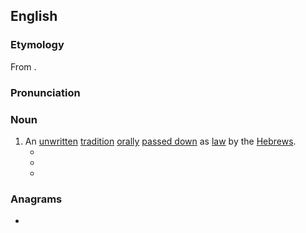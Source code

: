 {{also|Masoret}}
==English==

===Etymology===
From {{der|en|he|-}} {{he-m|מסורת|dwv=מָסֹרֶת|tr=masóret}}.

===Pronunciation===
{{rfp|en}}

===Noun===
{{en-noun}}

# An [[unwritten]] [[tradition]] [[oral]]ly [[pass down|passed down]] as [[law]] by the [[Hebrew]]s.
#* {{quote-book|en|year=2011|title=Jewish Studies at the Crossroads of Anthropology and History|author=Ra'anan S. Boustan, Oren Kosansky, & Marina Rustow |ISBN=0812204867|passage=The rough correspondence between these concepts and “native” Jewish ideas such as '''masoret''' (authoritative tradition) and galut (exile) further helps to explain their enduring status in the field.}}
#* {{quote-book|en|year=2014|title=Sod Ha'ibur|author=Richard Fiedler |page=77|ISBN=0990357708|passage=From the above, it would seem that Rabban Gamliel had a different '''masoret''' from R' Yehoshua, one that was a very well-kept secret.}}
#* {{quote-book|en|year=2015|title=The Gospel of Matthew and Judaic Traditions|author=Herbert Basser & Marsha B. Cohen|ISBN=9004291784|passage= “The Sadducees say that there is a tradition ('''masoret''') in the hands of the Pharisees to afflict themselves,” according to 'Abot R. Nat. A (end chap. 12). }}

===Anagrams===
* {{anagrams|en|a=aemorst|Moretas|amorets|artsome|maestro|omertas|omertàs|roamest|tarsome}}